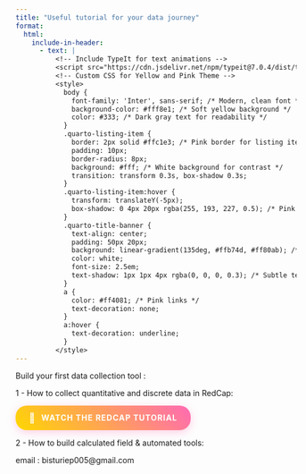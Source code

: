 ```yaml
---
title: "Useful tutorial for your data journey"
format:
  html:
    include-in-header: 
      - text: |
          <!-- Include TypeIt for text animations -->
          <script src="https://cdn.jsdelivr.net/npm/typeit@7.0.4/dist/typeit.min.js"></script>
          <!-- Custom CSS for Yellow and Pink Theme -->
          <style>
            body {
              font-family: 'Inter', sans-serif; /* Modern, clean font */
              background-color: #fff8e1; /* Soft yellow background */
              color: #333; /* Dark gray text for readability */
            }
            .quarto-listing-item {
              border: 2px solid #ffc1e3; /* Pink border for listing items */
              padding: 10px;
              border-radius: 8px;
              background: #fff; /* White background for contrast */
              transition: transform 0.3s, box-shadow 0.3s;
            }
            .quarto-listing-item:hover {
              transform: translateY(-5px);
              box-shadow: 0 4px 20px rgba(255, 193, 227, 0.5); /* Pink shadow */
            }
            .quarto-title-banner {
              text-align: center;
              padding: 50px 20px;
              background: linear-gradient(135deg, #ffb74d, #ff80ab); /* Gradient: yellow to pink */
              color: white;
              font-size: 2.5em;
              text-shadow: 1px 1px 4px rgba(0, 0, 0, 0.3); /* Subtle text shadow */
            }
            a {
              color: #ff4081; /* Pink links */
              text-decoration: none;
            }
            a:hover {
              text-decoration: underline;
            }
          </style>
---
```


Build your first data collection tool :

1 - How to collect quantitative and discrete data in RedCap:

<html>

<head>

```{=html}
<style>
        .logo-tutorial-button {
            display: inline-flex;
            align-items: center;
            background: linear-gradient(45deg, #FFD700, #FF69B4);
            color: white;
            padding: 12px 24px;
            border-radius: 20px;
            font-family: 'Inter', sans-serif;
            text-decoration: none;
            transition: all 0.3s ease;
            box-shadow: 0 4px 15px rgba(255,105,180,0.3);
            font-weight: bold;
            text-transform: uppercase;
            letter-spacing: 1px;
        }
        .logo-tutorial-button:hover {
            transform: scale(1.05);
            box-shadow: 0 6px 20px rgba(255,215,0,0.5);
            background: linear-gradient(45deg, #FFD700, #FF1493);
        }
        .logo-tutorial-button::before {
            content: '🎥';
            margin-right: 10px;
            font-size: 1.2em;
        }
    </style>
```
</head>

<body><a href="https://youtu.be/zWWHXvnTTBA" target="_blank" class="logo-tutorial-button"> Watch the RedCap Tutorial </a></body>

</html>


2 - How to build calculated field & automated tools:

email : bisturiep005\@gmail.com
